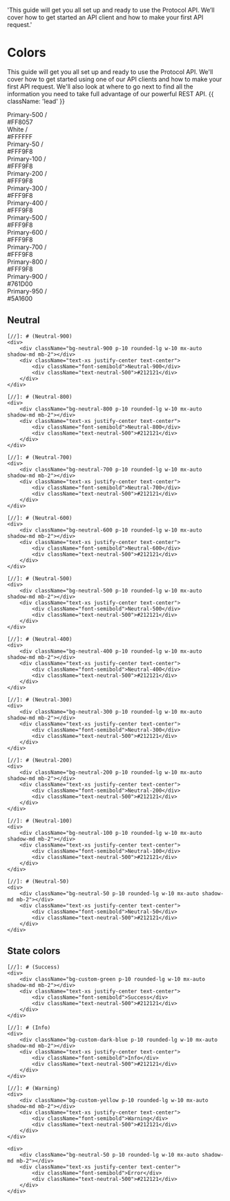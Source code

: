   'This guide will get you all set up and ready to use the Protocol API. We’ll cover how to get started an API client and how to make your first API request.'

# Colors

This guide will get you all set up and ready to use the Protocol API. We'll cover how to get started using one of our API clients and how to make your first API request. We'll also look at where to go next to find all the information you need to take full advantage of our powerful REST API. {{ className: 'lead' }}

<div className="flex gap-12 w-full mb-8">
    <div>
        <div className="bg-coral py-20 px-44 rounded-lg mb-2 shadow-md"></div>
        <div className="flex justify-center gap-2">
            <div className="text-neutral-900 font-semibold">Primary-500 /</div>
            <div className="text-neutral-400">#FF8057</div>
        </div>
    </div>
    <div>
        <div className="bg-white py-20 px-44 rounded-lg mb-2 shadow-md"></div>
        <div className="flex justify-center gap-2">
            <div className="text-neutral-900 font-semibold">White /</div>
            <div className="text-neutral-400">#FFFFFF</div>
        </div>
    </div>
</div>

<div className="flex mb-2 gap-4">
    <div className="bg-coral-50 py-3 px-44 rounded-md shadow-md"></div>
    <div className="flex gap-1">
        <div className="text-neutral-800 font-bold">Primary-50 /</div>
        <div className="text-neutral-500">#FFF9F8</div>
    </div>
</div>

<div className="flex mb-2 gap-4">
    <div className="bg-coral-100 py-3 px-44 rounded-md shadow-md"></div>
    <div className="flex gap-1">
        <div className="text-neutral-800 font-bold">Primary-100 /</div>
        <div className="text-neutral-500">#FFF9F8</div>
    </div>
</div>

<div className="flex mb-2 gap-4">
    <div className="bg-coral-200 py-3 px-44 rounded-md shadow-md"></div>
    <div className="flex gap-1">
        <div className="text-neutral-800 font-bold">Primary-200 /</div>
        <div className="text-neutral-500">#FFF9F8</div>
    </div>
</div>

<div className="flex mb-2 gap-4">
    <div className="bg-coral-300 py-3 px-44 rounded-md shadow-md"></div>
    <div className="flex gap-1">
        <div className="text-neutral-800 font-bold">Primary-300 /</div>
        <div className="text-neutral-500">#FFF9F8</div>
    </div>
</div>

<div className="flex mb-2 gap-4">
    <div className="bg-coral-400 py-3 px-44 rounded-md shadow-md"></div>
    <div className="flex gap-1">
        <div className="text-neutral-800 font-bold">Primary-400 /</div>
        <div className="text-neutral-500">#FFF9F8</div>
    </div>
</div>

<div className="flex mb-2 gap-4">
    <div className="bg-coral-500 py-3 px-44 rounded-md shadow-md"></div>
    <div className="flex gap-1">
        <div className="text-neutral-800 font-bold">Primary-500 /</div>
        <div className="text-neutral-500">#FFF9F8</div>
    </div>
</div>

<div className="flex mb-2 gap-4">
    <div className="bg-coral-600 py-3 px-44 rounded-md shadow-md"></div>
    <div className="flex gap-1">
        <div className="text-neutral-800 font-bold">Primary-600 /</div>
        <div className="text-neutral-500">#FFF9F8</div>
    </div>
</div>

<div className="flex mb-2 gap-4">
    <div className="bg-coral-700 py-3 px-44 rounded-md shadow-md"></div>
    <div className="flex gap-1">
        <div className="text-neutral-800 font-bold">Primary-700 /</div>
        <div className="text-neutral-500">#FFF9F8</div>
    </div>
</div>

<div className="flex gap-4 mb-2">
    <div className="bg-coral-800 py-3 px-44 rounded-md shadow-md"></div>
    <div className="flex gap-1">
        <div className="text-neutral-800 font-bold">Primary-800 /</div>
        <div className="text-neutral-500">#FFF9F8</div>
    </div>
</div>

<div className="flex gap-4 mb-2">
    <div className="bg-coral-900 py-3 px-44 rounded-md shadow-md"></div>
    <div className="flex gap-1">
        <div className="text-neutral-800 font-bold">Primary-900 /</div>
        <div className="text-neutral-500">#761D00</div>
    </div>
</div>

<div className="flex gap-4">
    <div className="bg-coral-950 py-3 px-44 rounded-md shadow-md"></div>
    <div className="flex gap-1">
        <div className="text-neutral-800 font-bold">Primary-950 /</div>
        <div className="text-neutral-500">#5A1600</div>
    </div>
</div>

## Neutral

<div className="grid grid-cols-8 gap-4 mt-4">

    [//]: # (Neutral-900)
    <div>
        <div className="bg-neutral-900 p-10 rounded-lg w-10 mx-auto shadow-md mb-2"></div>
        <div className="text-xs justify-center text-center">
            <div className="font-semibold">Neutral-900</div>
            <div className="text-neutral-500">#212121</div>
        </div>
    </div>

    [//]: # (Neutral-800)
    <div>
        <div className="bg-neutral-800 p-10 rounded-lg w-10 mx-auto shadow-md mb-2"></div>
        <div className="text-xs justify-center text-center">
            <div className="font-semibold">Neutral-800</div>
            <div className="text-neutral-500">#212121</div>
        </div>
    </div>

    [//]: # (Neutral-700)
    <div>
        <div className="bg-neutral-700 p-10 rounded-lg w-10 mx-auto shadow-md mb-2"></div>
        <div className="text-xs justify-center text-center">
            <div className="font-semibold">Neutral-700</div>
            <div className="text-neutral-500">#212121</div>
        </div>
    </div>

    [//]: # (Neutral-600)
    <div>
        <div className="bg-neutral-600 p-10 rounded-lg w-10 mx-auto shadow-md mb-2"></div>
        <div className="text-xs justify-center text-center">
            <div className="font-semibold">Neutral-600</div>
            <div className="text-neutral-500">#212121</div>
        </div>
    </div>

    [//]: # (Neutral-500)
    <div>
        <div className="bg-neutral-500 p-10 rounded-lg w-10 mx-auto shadow-md mb-2"></div>
        <div className="text-xs justify-center text-center">
            <div className="font-semibold">Neutral-500</div>
            <div className="text-neutral-500">#212121</div>
        </div>
    </div>

    [//]: # (Neutral-400)
    <div>
        <div className="bg-neutral-400 p-10 rounded-lg w-10 mx-auto shadow-md mb-2"></div>
        <div className="text-xs justify-center text-center">
            <div className="font-semibold">Neutral-400</div>
            <div className="text-neutral-500">#212121</div>
        </div>
    </div>

    [//]: # (Neutral-300)
    <div>
        <div className="bg-neutral-300 p-10 rounded-lg w-10 mx-auto shadow-md mb-2"></div>
        <div className="text-xs justify-center text-center">
            <div className="font-semibold">Neutral-300</div>
            <div className="text-neutral-500">#212121</div>
        </div>
    </div>

    [//]: # (Neutral-200)
    <div>
        <div className="bg-neutral-200 p-10 rounded-lg w-10 mx-auto shadow-md mb-2"></div>
        <div className="text-xs justify-center text-center">
            <div className="font-semibold">Neutral-200</div>
            <div className="text-neutral-500">#212121</div>
        </div>
    </div>

    [//]: # (Neutral-100)
    <div>
        <div className="bg-neutral-100 p-10 rounded-lg w-10 mx-auto shadow-md mb-2"></div>
        <div className="text-xs justify-center text-center">
            <div className="font-semibold">Neutral-100</div>
            <div className="text-neutral-500">#212121</div>
        </div>
    </div>

    [//]: # (Neutral-50)
    <div>
        <div className="bg-neutral-50 p-10 rounded-lg w-10 mx-auto shadow-md mb-2"></div>
        <div className="text-xs justify-center text-center">
            <div className="font-semibold">Neutral-50</div>
            <div className="text-neutral-500">#212121</div>
        </div>
    </div>
</div>

## State colors

<div className="grid grid-cols-7 mt-4">

    [//]: # (Success)
    <div>
        <div className="bg-custom-green p-10 rounded-lg w-10 mx-auto shadow-md mb-2"></div>
        <div className="text-xs justify-center text-center">
            <div className="font-semibold">Success</div>
            <div className="text-neutral-500">#212121</div>
        </div>
    </div>

    [//]: # (Info)
    <div>
        <div className="bg-custom-dark-blue p-10 rounded-lg w-10 mx-auto shadow-md mb-2"></div>
        <div className="text-xs justify-center text-center">
            <div className="font-semibold">Info</div>
            <div className="text-neutral-500">#212121</div>
        </div>
    </div>

    [//]: # (Warning)
    <div>
        <div className="bg-custom-yellow p-10 rounded-lg w-10 mx-auto shadow-md mb-2"></div>
        <div className="text-xs justify-center text-center">
            <div className="font-semibold">Warning</div>
            <div className="text-neutral-500">#212121</div>
        </div>
    </div>

    <div>
        <div className="bg-neutral-50 p-10 rounded-lg w-10 mx-auto shadow-md mb-2"></div>
        <div className="text-xs justify-center text-center">
            <div className="font-semibold">Error</div>
            <div className="text-neutral-500">#212121</div>
        </div>
    </div>
</div>




